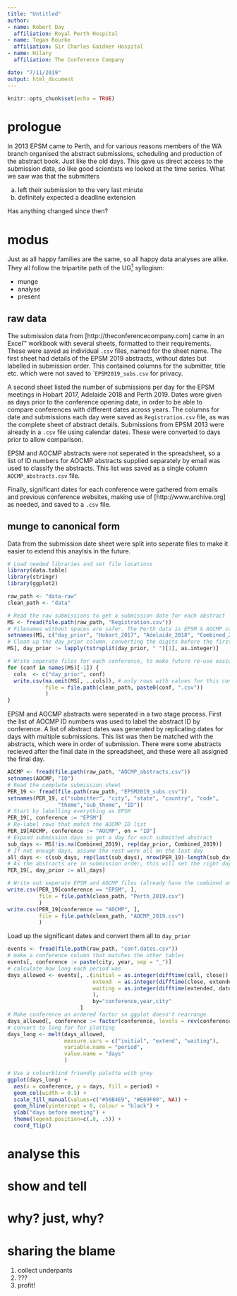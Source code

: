```yaml
---
title: "Untitled"
author:
- name: Robert Day
  affiliation: Royal Perth Hospital
- name: Tegan Rourke
  affiliation: Sir Charles Gaidner Hospital
- name: Hilary
  affiliation: The Conference Company

date: "7/11/2019"
output: html_document
---
```


```r
knitr::opts_chunk$set(echo = TRUE)
```

# prologue

In 2013 EPSM came to Perth, and for various reasons members of the WA branch organised the abstract submissions, scheduling and production of the abstract book. Just like the old days. This gave us direct access to the submission data, so like good scientists we looked at the time series. What we saw was that the submitters 

 a) left their submission to the very last minute
 b) definitely expected a deadline extension

Has anything changed since then?

# modus

Just as all happy families are the same, so all happy data analyses are alike.
They all follow the tripartite path of the UG[^1^] syllogism:

  * munge
  * analyse
  * present
  
## raw data

The submission data from [http://theconferencecompany.com] came in an Excel&trade;
workbook with several sheets, formatted to their requirements.
These were saved as individual ```.csv``` files, named for the sheet name.
The first sheet had details of the EPSM 2019 abstracts, 
without dates but labelled in submission order.
This contained columns for the submitter, title etc. 
which were not saved to ```EPSM2019_subs.csv`` for privacy.

A second sheet listed the number of submissions per day for the EPSM meetings in Hobart 2017, Adelaide 2018 and Perth 2019.
Dates were given as days prior to the conference opening date, in order to be able to compare conferences with different dates across years.
The columns for date and submissions each day were saved as ```Registration.csv``` file, as was the complete sheet of abstract details.
Submissions from EPSM 2013 were already in a ```.csv``` file using calendar dates.
These were converted to days prior to allow comparison.

EPSM and AOCMP abstracts were not seperated in the spreadsheet,
so a list of ID numbers for AOCMP abstracts supplied separately by email was used to classify the abstracts.
This list was saved as a single column ``AOCMP_abstracts.csv`` file.

Finally, significant dates for each conference were gathered from emails and previous conference websites, making use of [http://www.archive.org] as needed, and saved to a ```.csv``` file.

## munge to canonical form

Data from the submission date sheet were split into seperate files to make it easier to extend this anaylsis in the future.
```r
# Load needed libraries and set file locations
library(data.table)
library(stringr)
library(ggplot2)

raw_path <- "data-raw"
clean_path <- "data"

# Read the raw submissions to get a submission date for each abstract
MS <- fread(file.path(raw_path, "Registration.csv"))
# Filenames without spaces are safer. The Perth data is EPSM & AOCMP combined
setnames(MS, c("day_prior", "Hobart_2017", "Adelaide_2018", "Combined_2019"))
# Clean up the day_prior column, converting the digits before the first " "
MS[, day_prior := lapply(tstrsplit(day_prior, " ")[1], as.integer)]

# Write seperate files for each conference, to make future re-use easier
for (conf in names(MS)[-1]) { 
  cols  <- c("day_prior", conf)
  write.csv(na.omit(MS[, ..cols]), # only rows with values for this conf
            file = file.path(clean_path, paste0(conf, ".csv"))
            )
}
```

EPSM and AOCMP abstracts were seperated in a two stage process.
First the list of AOCMP ID numbers was used to label the abstract ID by conference.
A list of abstract dates was generated by replicating dates for days with multiple submissions.
This list was then be matched with the abstracts, which were in order of submission.
There were some abstracts recieved after the final date in the spreadsheet, 
and these were all assigned the final day.

```r
AOCMP <- fread(file.path(raw_path, "AOCMP_abstracts.csv"))
setnames(AOCMP, "ID")
# Read the complete submission sheet
PER_19 <- fread(file.path(raw_path, "EPSM2019_subs.csv"))
setnames(PER_19, c("submitter", "city", "state", "country", "code", 
                "theme","sub_theme", "ID"))
# Start by labelling everything as EPSM
PER_19[, conference := "EPSM"]
# Re-label rows that match the AOCMP ID list
PER_19[AOCMP, conference := "AOCMP", on = "ID"]
# Expand submission days so get a day for each submitted abstract
sub_days <- MS[!is.na(Combined_2019), rep(day_prior, Combined_2019)]
# If not enough days, assume the rest were all on the last day
all_days <- c(sub_days, rep(last(sub_days), nrow(PER_19)-length(sub_days)))
# As the abstracts are in submission order, this will set the right day
PER_19[, day_prior := all_days]

# Write out seperate EPSM and AOCMP files (already have the combined one above)
write.csv(PER_19[conference == "EPSM", ],
          file = file.path(clean_path, "Perth_2019.csv")
          )
write.csv(PER_19[conference == "AOCMP", ],
          file = file.path(clean_path, "AOCMP_2019.csv")
          )
```

Load up the significant dates and convert them all to ```day_prior```
```r
events <- fread(file.path(raw_path, "conf.dates.csv"))
# make a conference column that matches the other tables
events[, conference := paste(city, year, sep = "_")]
# calculate how long each period was
days_allowed <- events[, .(initial = as.integer(difftime(call, close)),
                           extend  = as.integer(difftime(close, extended)),
                           waiting = as.integer(difftime(extended, date))
                           ), 
                           by="conference,year,city"
                       ]
# Make conference an ordered factor so ggplot doesn't rearrange
days_allowed[, conference := factor(conference, levels = rev(conference))]
# convert to long for for plotting
days_long <- melt(days_allowed, 
                  measure.vars = c("initial", "extend", "waiting"), 
                  variable.name = "period",
                  value.name = "days"
                  )

# Use a colourblind friendly palette with grey
ggplot(days_long) + 
  aes(x = conference, y = days, fill = period) +
  geom_col(width = 0.5) +
  scale_fill_manual(values=c("#56B4E9", "#E69F00", NA)) +
  geom_hline(yintercept = 0, colour = "black") +
  ylab("days before meeting") +
  theme(legend.position=c(.8, .5)) +
  coord_flip()

```

# analyse this

# show and tell

# why? just, why?

# sharing the blame
[^1^]: Expressed most clearly in the Underpants Gnome credo<br>
 1. collect underpants<br>
 2. ???<br>
 3. profit!
